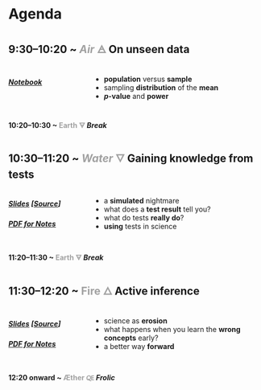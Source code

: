 # Agenda

## 9:30–10:20 ~ <span style="opacity:0.4;">*Air* 🜁</span> On unseen data
:::: {.columns}
::: {.column width="30%"}
##### <a href="https://github.com/maxcollard/nso-23-stats/blob/main/nso-23-stats-1-stats.ipynb" target="_blank">Notebook</a>
:::
::: {.column width="70%"}
* **population** versus **sample**
* sampling **distribution** of the **mean**
* **$p$-value** and **power**
:::
::::

#### 10:20–10:30 ~ <span style="opacity:0.4;">Earth 🜃</span> *Break*

## 10:30–11:20 ~ <span style="opacity:0.4;">*Water* 🜄</span> Gaining knowledge from tests
:::: {.columns}
::: {.column width="30%"}
##### <a href="bayes.html" target="_blank">Slides</a> \[<a href="https://github.com/maxinelevesque/nso-24-stats/blob/main/slides/bayes.qmd" target="_blank">Source</a>\]
##### [PDF for Notes](notes/bayes.pdf)
:::
::: {.column width="70%"}
* a **simulated** nightmare
* what does a **test result** tell you?
* what do tests **really do**?
* **using** tests in science
:::
::::

#### 11:20–11:30 ~ <span style="opacity:0.4;">Earth 🜃</span> *Break*

## 11:30–12:20 ~ <span style="opacity:0.4;">Fire 🜂</span> Active inference
:::: {.columns}
::: {.column width="30%"}
##### <a href="action.html" target="_blank">Slides</a> \[<a href="https://github.com/maxinelevesque/nso-24-stats/blob/main/slides/action.qmd" target="_blank">Source</a>\]
##### [PDF for Notes](notes/action.pdf)
:::
::: {.column width="70%"}
* science as **erosion**
* what happens when you learn the **wrong concepts** early?
* a better way **forward**
:::
::::

#### 12:20 onward ~ <span style="opacity:0.4;">Æther 🜀</span> *Frolic*